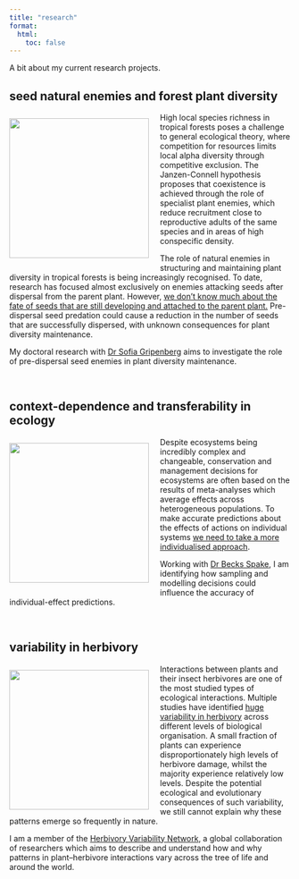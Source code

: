 ```yaml
---
title: "research"
format:
  html:
    toc: false
---
```

A bit about my current research projects.

## seed natural enemies and forest plant diversity
<img src="images/seed-pods.jpg" width = 250 align = left hspace="20" vspace="10" style="margin-left: 0; overflow: hidden; white-space: nowrap;" class = "researchimage-container">
High local species richness in tropical forests poses a challenge to general ecological theory, where competition for resources limits local alpha diversity through competitive exclusion. The Janzen-Connell hypothesis proposes that coexistence is achieved through the role of specialist plant enemies, which reduce recruitment close to reproductive adults of the same species and in areas of high conspecific density.

The role of natural enemies in structuring and maintaining plant diversity in tropical forests is being increasingly recognised. To date, research has focused almost exclusively on enemies attacking seeds after dispersal from the parent plant. However, [we don’t know much about the fate of seeds that are still developing and attached to the parent plant.](https://doi.org/10.1111/btp.12602) Pre-dispersal seed predation could cause a reduction in the number of seeds that are successfully dispersed, with unknown consequences for plant diversity maintenance. 

My doctoral research with [Dr Sofia Gripenberg](https://www.reading.ac.uk/ecology/staff/sofia-gripenberg) aims to investigate the role of pre-dispersal seed enemies in plant diversity maintenance. 

<br clear="all">

## context-dependence and transferability in ecology
<img src="images/wytham-canopy.jpg" width = 250 align = left hspace="20" vspace="10" style="margin-left: 0" class = "researchimage-container">
Despite ecosystems being incredibly complex and changeable, conservation and management decisions for ecosystems are often based on the results of meta-analyses which average effects across heterogeneous populations. To make accurate predictions about the effects of actions on individual systems [we need to take a more individualised approach](https://doi.org/10.1038/s41559-022-01891-z). 

Working with [Dr Becks Spake](https://www.reading.ac.uk/ecology/staff/rebecca-spake), I am identifying how sampling and modelling decisions could influence the accuracy of individual-effect predictions. 

<br clear="all">

## variability in herbivory
<img src="images/herbivory.jpg" width = 250 align = left hspace="20" vspace="10" style="margin-left: 0" class = "researchimage-container">
Interactions between plants and their insect herbivores are one of the most studied types of ecological interactions. Multiple studies have identified [huge variability in herbivory](https://doi.org/10.1146/annurev-ecolsys-102221-045015) across different levels of biological organisation. A small fraction of plants can experience disproportionately high levels of herbivore damage, whilst the majority experience relatively low levels. Despite the potential ecological and evolutionary consequences of such variability, we still cannot explain why these patterns emerge so frequently in nature.

I am a member of the [Herbivory Variability Network](https://herbvar.org), a global collaboration of researchers which aims to describe and understand how and why patterns in plant–herbivore interactions vary across the tree of life and around the world.